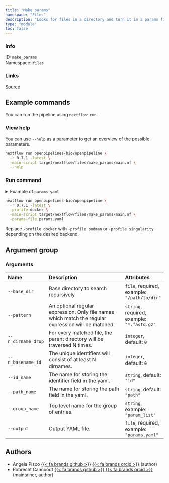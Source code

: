 ```yaml
---
title: "Make params"
namespace: "Files"
description: "Looks for files in a directory and turn it in a params file."
type: "module"
toc: false
---
```


::: {.column-margin}

### Info

ID: `make_params`  
Namespace: `files`

### Links
[Source](https://github.com/openpipelines-bio/openpipeline/blob/main/openpipelines/src/files/make_params){.btn-action .btn-sm .btn-info .btn role="button"}

:::



## Example commands

You can run the pipeline using `nextflow run`.

### View help

You can use `--help` as a parameter to get an overview of the possible parameters.

```bash
nextflow run openpipelines-bio/openpipeline \
  -r 0.7.1 -latest \
  -main-script target/nextflow/files/make_params/main.nf \
  --help
```

### Run command

<details>
<summary>Example of `params.yaml`</summary>
```yaml

```
</details>

```bash
nextflow run openpipelines-bio/openpipeline \
  -r 0.7.1 -latest \
  -profile docker \
  -main-script target/nextflow/files/make_params/main.nf \
  -params-file params.yaml
```

:::{.callout-note}
Replace `-profile docker` with `-profile podman` or `-profile singularity` depending on the desired backend.
:::

## Argument group

### Arguments

|Name               |Description                                                                                         |Attributes                                  |
|:------------------|:---------------------------------------------------------------------------------------------------|:-------------------------------------------|
|`--base_dir`       |Base directory to search recursively                                                                |`file`, required, example: `"/path/to/dir"` |
|`--pattern`        |An optional regular expression. Only file names which match the regular expression will be matched. |`string`, required, example: `"*.fastq.gz"` |
|`--n_dirname_drop` |For every matched file, the parent directory will be traversed N times.                             |`integer`, default: `0`                     |
|`--n_basename_id`  |The unique identifiers will consist of at least N dirnames.                                         |`integer`, default: `0`                     |
|`--id_name`        |The name for storing the identifier field in the yaml.                                              |`string`, default: `"id"`                   |
|`--path_name`      |The name for storing the path field in the yaml.                                                    |`string`, default: `"path"`                 |
|`--group_name`     |Top level name for the group of entries.                                                            |`string`, example: `"param_list"`           |
|`--output`         |Output YAML file.                                                                                   |`file`, required, example: `"params.yaml"`  |

## Authors

  * Angela Pisco [{{< fa brands github >}}](https://github.com/aopisco) [{{< fa brands orcid >}}](https://orcid.org/0000-0003-0142-2355) (author)
  * Robrecht Cannoodt [{{< fa brands github >}}](https://github.com/rcannood) [{{< fa brands orcid >}}](https://orcid.org/0000-0003-3641-729X) (maintainer, author)
